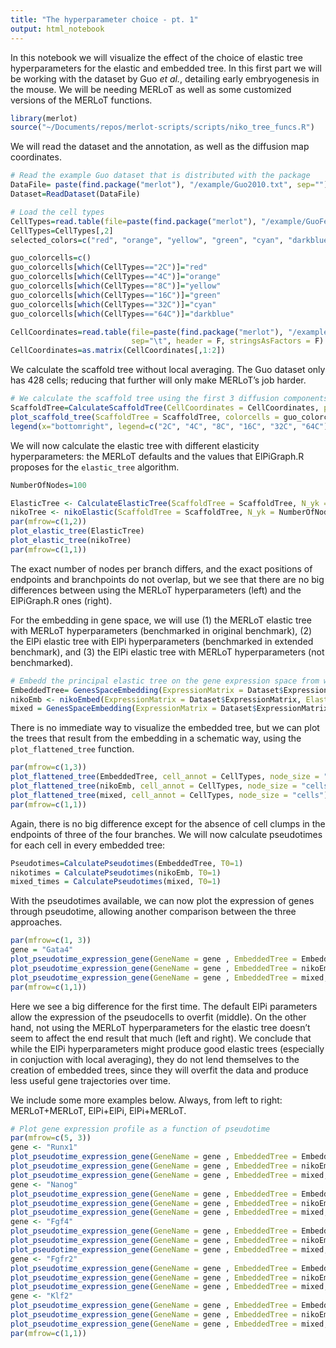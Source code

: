 ```yaml
---
title: "The hyperparameter choice - pt. 1"
output: html_notebook
---
```


In this notebook we will visualize the effect of the choice of elastic tree hyperparameters for the elastic and embedded tree. In this first part we will be working with the dataset by Guo _et al._, detailing early embryogenesis in the mouse. We will be needing MERLoT as well as some customized versions of the MERLoT functions.

```r
library(merlot)
source("~/Documents/repos/merlot-scripts/scripts/niko_tree_funcs.R")
```

We will read the dataset and the annotation, as well as the diffusion map coordinates.

```r
# Read the example Guo dataset that is distributed with the package
DataFile= paste(find.package("merlot"), "/example/Guo2010.txt", sep="")
Dataset=ReadDataset(DataFile)

# Load the cell types
CellTypes=read.table(file=paste(find.package("merlot"), "/example/GuoFeatures.txt", sep=""), sep="\t", header = F, stringsAsFactors = F)
CellTypes=CellTypes[,2]
selected_colors=c("red", "orange", "yellow", "green", "cyan", "darkblue")

guo_colorcells=c()
guo_colorcells[which(CellTypes=="2C")]="red"
guo_colorcells[which(CellTypes=="4C")]="orange"
guo_colorcells[which(CellTypes=="8C")]="yellow"
guo_colorcells[which(CellTypes=="16C")]="green"
guo_colorcells[which(CellTypes=="32C")]="cyan"
guo_colorcells[which(CellTypes=="64C")]="darkblue"

CellCoordinates=read.table(file=paste(find.package("merlot"), "/example/GuoRotatedCoordinates.txt", sep=""),
                           sep="\t", header = F, stringsAsFactors = F)
CellCoordinates=as.matrix(CellCoordinates[,1:2])
```

We calculate the scaffold tree without local averaging. The Guo dataset only has 428 cells; reducing that further will only make MERLoT's job harder.

```r
# We calculate the scaffold tree using the first 3 diffusion components from the diffusion map
ScaffoldTree=CalculateScaffoldTree(CellCoordinates = CellCoordinates, python_location = "~/miniconda3/envs/py36/bin/python")
plot_scaffold_tree(ScaffoldTree = ScaffoldTree, colorcells = guo_colorcells)
legend(x="bottomright", legend=c("2C", "4C", "8C", "16C", "32C", "64C"), col=selected_colors, pch=16)
```

We will now calculate the elastic tree with different elasticity hyperparameters: the MERLoT defaults and the values that ElPiGraph.R proposes for the `elastic_tree` algorithm.

```r
NumberOfNodes=100

ElasticTree <- CalculateElasticTree(ScaffoldTree = ScaffoldTree, N_yk = NumberOfNodes)
nikoTree <- nikoElastic(ScaffoldTree = ScaffoldTree, N_yk = NumberOfNodes)
par(mfrow=c(1,2))
plot_elastic_tree(ElasticTree)
plot_elastic_tree(nikoTree)
par(mfrow=c(1,1))
```

The exact number of nodes per branch differs, and the exact positions of endpoints and branchpoints do not overlap, but we see that there are no big differences between using the MERLoT hyperparameters (left) and the ElPiGraph.R ones (right).

For the embedding in gene space, we will use (1) the MERLoT elastic tree with MERLoT hyperparameters (benchmarked in original benchmark), (2) the ElPi elastic tree with ElPi hyperparameters (benchmarked in extended benchmark), and (3) the ElPi elastic tree with MERLoT hyperparameters (not benchmarked).

```r
# Embedd the principal elastic tree on the gene expression space from which it was calculated.
EmbeddedTree= GenesSpaceEmbedding(ExpressionMatrix = Dataset$ExpressionMatrix, ElasticTree = ElasticTree)
nikoEmb <- nikoEmbed(ExpressionMatrix = Dataset$ExpressionMatrix, ElasticTree = nikoTree)
mixed = GenesSpaceEmbedding(ExpressionMatrix = Dataset$ExpressionMatrix, ElasticTree = nikoTree)
```

There is no immediate way to visualize the embedded tree, but we can plot the trees that result from the embedding in a schematic way, using the `plot_flattened_tree` function.

```r
par(mfrow=c(1,3))
plot_flattened_tree(EmbeddedTree, cell_annot = CellTypes, node_size = "cells")
plot_flattened_tree(nikoEmb, cell_annot = CellTypes, node_size = "cells")
plot_flattened_tree(mixed, cell_annot = CellTypes, node_size = "cells")
par(mfrow=c(1,1))
```

Again, there is no big difference except for the absence of cell clumps in the endpoints of three of the four branches. We will now calculate pseudotimes for each cell in every embedded tree:

```r
Pseudotimes=CalculatePseudotimes(EmbeddedTree, T0=1)
nikotimes = CalculatePseudotimes(nikoEmb, T0=1)
mixed_times = CalculatePseudotimes(mixed, T0=1)
```

With the pseudotimes available, we can now plot the expression of genes through pseudotime, allowing another comparison between the three approaches.

```r
par(mfrow=c(1, 3))
gene = "Gata4"
plot_pseudotime_expression_gene(GeneName = gene , EmbeddedTree = EmbeddedTree, Pseudotimes = Pseudotimes)
plot_pseudotime_expression_gene(GeneName = gene , EmbeddedTree = nikoEmb, Pseudotimes = nikotimes)
plot_pseudotime_expression_gene(GeneName = gene , EmbeddedTree = mixed, Pseudotimes = mixed_times)
par(mfrow=c(1,1))
```

Here we see a big difference for the first time. The default ElPi parameters allow the expression of the pseudocells to overfit (middle). On the other hand, not using the MERLoT hyperparameters for the elastic tree doesn't seem to affect the end result that much (left and right). We conclude that while the ElPi hyperparameters might produce good elastic trees (especially in conjuction with local averaging), they do not lend themselves to the creation of embedded trees, since they will overfit the data and produce less useful gene trajectories over time.

We include some more examples below. Always, from left to right: MERLoT+MERLoT, ElPi+ElPi, ElPi+MERLoT.

```r
# Plot gene expression profile as a function of pseudotime
par(mfrow=c(5, 3))
gene <- "Runx1"
plot_pseudotime_expression_gene(GeneName = gene , EmbeddedTree = EmbeddedTree, Pseudotimes = Pseudotimes)
plot_pseudotime_expression_gene(GeneName = gene , EmbeddedTree = nikoEmb, Pseudotimes = nikotimes)
plot_pseudotime_expression_gene(GeneName = gene , EmbeddedTree = mixed, Pseudotimes = mixed_times)
gene <- "Nanog"
plot_pseudotime_expression_gene(GeneName = gene , EmbeddedTree = EmbeddedTree, Pseudotimes = Pseudotimes)
plot_pseudotime_expression_gene(GeneName = gene , EmbeddedTree = nikoEmb, Pseudotimes = nikotimes)
plot_pseudotime_expression_gene(GeneName = gene , EmbeddedTree = mixed, Pseudotimes = mixed_times)
gene <- "Fgf4"
plot_pseudotime_expression_gene(GeneName = gene , EmbeddedTree = EmbeddedTree, Pseudotimes = Pseudotimes)
plot_pseudotime_expression_gene(GeneName = gene , EmbeddedTree = nikoEmb, Pseudotimes = nikotimes)
plot_pseudotime_expression_gene(GeneName = gene , EmbeddedTree = mixed, Pseudotimes = mixed_times)
gene <- "Fgfr2"
plot_pseudotime_expression_gene(GeneName = gene , EmbeddedTree = EmbeddedTree, Pseudotimes = Pseudotimes)
plot_pseudotime_expression_gene(GeneName = gene , EmbeddedTree = nikoEmb, Pseudotimes = nikotimes)
plot_pseudotime_expression_gene(GeneName = gene , EmbeddedTree = mixed, Pseudotimes = mixed_times)
gene <- "Klf2"
plot_pseudotime_expression_gene(GeneName = gene , EmbeddedTree = EmbeddedTree, Pseudotimes = Pseudotimes)
plot_pseudotime_expression_gene(GeneName = gene , EmbeddedTree = nikoEmb, Pseudotimes = nikotimes)
plot_pseudotime_expression_gene(GeneName = gene , EmbeddedTree = mixed, Pseudotimes = mixed_times)
par(mfrow=c(1,1))
```
